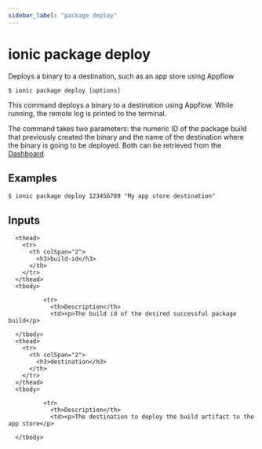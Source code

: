 ```yaml
---
sidebar_label: "package deploy"
---
```



# ionic package deploy

Deploys a binary to a destination, such as an app store using Appflow

```shell
$ ionic package deploy [options]
```

This command deploys a binary to a destination using Appflow. While running, the remote log is printed to the terminal.

The command takes two parameters: the numeric ID of the package build that previously created the binary and the name of the destination where the binary is going to be deployed.
Both can be retrieved from the [Dashboard](https://dashboard.ionicframework.com).
## Examples

```shell
$ ionic package deploy 123456789 "My app store destination"
```

## Inputs


<table className="reference-table">
  
      <thead>
        <tr>
          <th colSpan="2">
            <h3>build-id</h3>
          </th>
        </tr>
      </thead>
      <tbody>
        
              <tr>
                <th>Description</th>
                <td><p>The build id of the desired successful package build</p>
</td>
              </tr>
            
      </tbody>
      <thead>
        <tr>
          <th colSpan="2">
            <h3>destination</h3>
          </th>
        </tr>
      </thead>
      <tbody>
        
              <tr>
                <th>Description</th>
                <td><p>The destination to deploy the build artifact to the app store</p>
</td>
              </tr>
            
      </tbody>
</table>


